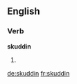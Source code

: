 {{rfv}}
==English==

===Verb===
'''skuddin'''

# {{present participle of|skud}}

[[de:skuddin]]
[[fr:skuddin]]